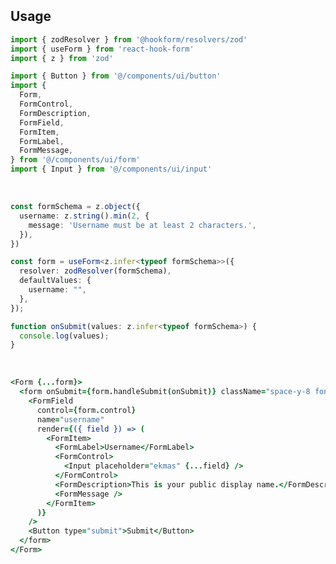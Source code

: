 ```coffeescript file=<rootDir>/src/components/ui/form.tsx title="components/ui/form.tsx"
```

<br />

## Usage

```ts
import { zodResolver } from '@hookform/resolvers/zod'
import { useForm } from 'react-hook-form'
import { z } from 'zod'

import { Button } from '@/components/ui/button'
import {
  Form,
  FormControl,
  FormDescription,
  FormField,
  FormItem,
  FormLabel,
  FormMessage,
} from '@/components/ui/form'
import { Input } from '@/components/ui/input'
```

<br />

```ts
const formSchema = z.object({
  username: z.string().min(2, {
    message: 'Username must be at least 2 characters.',
  }),
})

const form = useForm<z.infer<typeof formSchema>>({
  resolver: zodResolver(formSchema),
  defaultValues: {
    username: "",
  },
});

function onSubmit(values: z.infer<typeof formSchema>) {
  console.log(values);
}
```

<br />

```coffeescript
<Form {...form}>
  <form onSubmit={form.handleSubmit(onSubmit)} className="space-y-8 font-bold">
    <FormField
      control={form.control}
      name="username"
      render={({ field }) => (
        <FormItem>
          <FormLabel>Username</FormLabel>
          <FormControl>
            <Input placeholder="ekmas" {...field} />
          </FormControl>
          <FormDescription>This is your public display name.</FormDescription>
          <FormMessage />
        </FormItem>
      )}
    />
    <Button type="submit">Submit</Button>
  </form>
</Form>
```